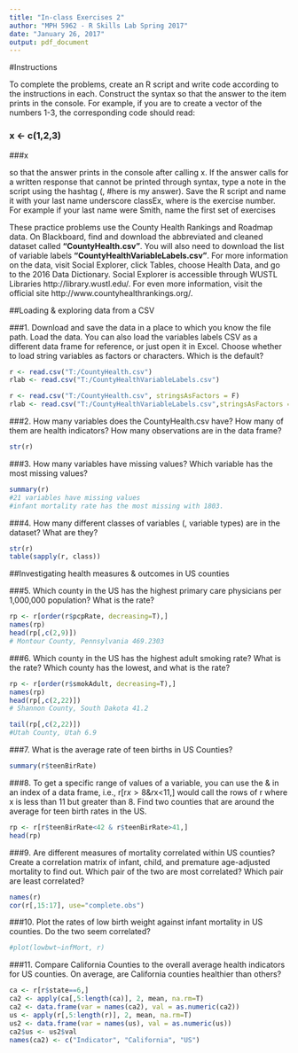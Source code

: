 ---
title: "In-class Exercises 2"
author: "MPH 5962 - R Skills Lab Spring 2017"
date: "January 26, 2017"
output: pdf_document
---

#Instructions

To complete the problems, create an R script and write code according to the instructions in each. Construct the syntax so that the answer to the item prints in the console. For example, if you are to create a vector of the numbers 1-3, the corresponding code should read:

### x <- c(1,2,3)

###x

so that the answer prints in the console after calling x. If the answer calls for a written response that cannot be printed through syntax, type a note in the script using the hashtag (\emph{e.g.}, #here is my answer). Save the R script and name it with your last name underscore classEx\emph{X}, where \emph{X} is the exercise number. For example if your last name were Smith, name the first set of exercises \emph{Smith\_classEx1}

These practice problems use the County Health Rankings and Roadmap data. On Blackboard, find and download the abbreviated and cleaned dataset called **"CountyHealth.csv"**. You will also need to download the list of variable labels **"CountyHealthVariableLabels.csv"**. For more information on the data, visit Social Explorer, click Tables, choose Health Data, and go to the 2016 Data Dictionary. Social Explorer is accessible through WUSTL Libraries http://library.wustl.edu/. For even more information, visit the official site http://www.countyhealthrankings.org/. 



##Loading & exploring data from a CSV 

###1. Download and save the data in a place to which you know the file path. Load the data. You can also load the variables labels CSV as a different data frame for reference, or just open it in Excel. Choose whether to load string variables as factors or characters. Which is the default?

```{r, }
r <- read.csv("T:/CountyHealth.csv")
rlab <- read.csv("T:/CountyHealthVariableLabels.csv")

r <- read.csv("T:/CountyHealth.csv", stringsAsFactors = F)
rlab <- read.csv("T:/CountyHealthVariableLabels.csv",stringsAsFactors = F)


```

###2. How many variables does the CountyHealth.csv have? How many of them are health indicators? How many observations are in the data frame?

```{r}

str(r)

```

###3. How many variables have missing values? Which variable has the most missing values?

```{r}

summary(r)
#21 variables have missing values
#infant mortality rate has the most missing with 1803.

```


###4. How many different classes of variables (\emph{i.e.}, variable types) are in the dataset? What are they?
```{r}

str(r)
table(sapply(r, class))

```
            

##Investigating health measures \& outcomes in US counties

###5. Which county in the US has the highest primary care physicians per 1,000,000 population? What is the rate?

```{r}

rp <- r[order(r$pcpRate, decreasing=T),]
names(rp)
head(rp[,c(2,9)])
# Montour County, Pennsylvania 469.2303

```

###6. Which county in the US has the highest adult smoking rate? What is the rate? Which county has the lowest, and what is the rate?

```{r}

rp <- r[order(r$smokAdult, decreasing=T),]
names(rp)
head(rp[,c(2,22)])
# Shannon County, South Dakota 41.2

tail(rp[,c(2,22)])
#Utah County, Utah 6.9

```

###7. What is the average rate of teen births in US Counties? 

```{r}

summary(r$teenBirRate)

```

###8. To get a specific range of values of a variable, you can use the \& in an index of a data frame, i.e., r[r$x>8 \& r$x<11,] would call the rows of r where x is less than 11 but greater than 8. Find two counties that are around the average for teen birth rates in the US.

```{r}

rp <- r[r$teenBirRate<42 & r$teenBirRate>41,]
head(rp)
```



###9. Are different measures of mortality correlated within US counties? Create a correlation matrix of infant, child, and premature age-adjusted mortality to find out. Which pair of the two are most correlated? Which pair are least correlated?

```{r}
names(r)
cor(r[,15:17], use="complete.obs")

```

###10. Plot the rates of low birth weight against infant mortality in US counties. Do the two seem correlated?
```{r}

#plot(lowbwt~infMort, r)

```

###11. Compare California Counties to the overall average health indicators for US counties. On average, are California counties healthier than others?
```{r}

ca <- r[r$state==6,]
ca2 <- apply(ca[,5:length(ca)], 2, mean, na.rm=T)
ca2 <- data.frame(var = names(ca2), val = as.numeric(ca2))
us <- apply(r[,5:length(r)], 2, mean, na.rm=T)
us2 <- data.frame(var = names(us), val = as.numeric(us))
ca2$us <- us2$val
names(ca2) <- c("Indicator", "California", "US")
```


